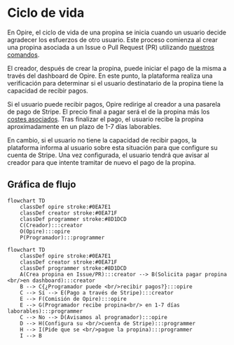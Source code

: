 # Ciclo de vida

En Opire, el ciclo de vida de una propina se inicia cuando un usuario decide agradecer los esfuerzos de otro usuario. Este proceso comienza al crear una propina asociada a un Issue o Pull Request (PR) utilizando [nuestros comandos](/es/overview/commands#dar-propina-a-un-usuario).

El creador, después de crear la propina, puede iniciar el pago de la misma a través del dashboard de Opire. En este punto, la plataforma realiza una verificación para determinar si el usuario destinatario de la propina tiene la capacidad de recibir pagos.

Si el usuario puede recibir pagos, Opire redirige al creador a una pasarela de pago de Stripe. El precio final a pagar será el de la propina más los [costes asociados](/es/tips/pricing#precio-mínimo-y-costes). Tras finalizar el pago, el usuario recibe la propina aproximadamente en un plazo de 1-7 días laborables.

En cambio, si el usuario no tiene la capacidad de recibir pagos, la plataforma informa al usuario sobre esta situación para que configure su cuenta de Stripe. Una vez configurada, el usuario tendrá que avisar al creador para que intente tramitar de nuevo el pago de la propina.

## Gráfica de flujo

```mermaid
flowchart TD
    classDef opire stroke:#0EA7E1
    classDef creator stroke:#0EA71F
    classDef programmer stroke:#8D1DCD
    C(Creador):::creator
    O(Opire):::opire
    P(Programador):::programmer
```

```mermaid
flowchart TD
    classDef opire stroke:#0EA7E1
    classDef creator stroke:#0EA71F
    classDef programmer stroke:#8D1DCD
    A(Crea propina en Issue/PR):::creator --> B(Solicita pagar propina <br/>en dashboard):::creator
    B --> C{¿Programador puede <br/>recibir pagos?}:::opire
    C --> Sí --> E(Pago a través de Stripe):::creator
    E --> F(Comisión de Opire):::opire
    E --> G(Programador recibe propina<br/> en 1-7 días laborables):::programmer
    C --> No --> D(Avisamos al programador):::opire
    D --> H(Configura su <br/>cuenta de Stripe):::programmer
    H --> I(Pide que se <br/>pague la propina):::programmer
    I --> B
```
